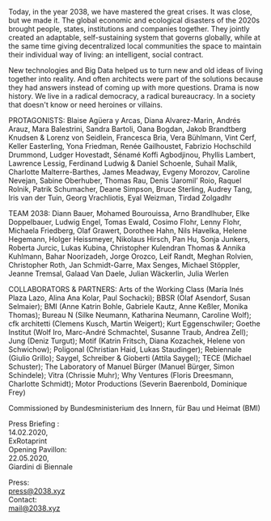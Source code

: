 <MainVideo vimeoId="370256053"/>

<p>
Today, in the year 2038, we have mastered the great crises. It was close, but we made it. The global economic and ecological disasters of the 2020s brought people, states, institutions and companies together. They jointly created an adaptable, self-sustaining system that governs globally, while at the same time giving decentralized local communities the space to maintain their individual way of living: an intelligent, social contract.
</p>

<p>
New technologies and Big Data helped us to turn new and old ideas of living together into reality. And often architects were part of the solutions because they had answers instead of coming up with more questions. Drama is now history. We live in a radical democracy, a radical bureaucracy. In a society that doesn't know or need heroines or villains.
</p>
<Spacer onlySmall />

<Countdown dateUTC="2020-05-23-23-00">
  <iCal />
  <Spacer onlySmall />
</Countdown>  
<Accordion head="WITH">
  <Document>
    <Spacer />
    <p>
      PROTAGONISTS: Blaise Agüera y Arcas, Diana Alvarez-Marin, Andrés Arauz, Mara Balestrini, Sandra Bartoli, Oana Bogdan, Jakob Brandtberg Knudsen & Lorenz von Seidlein, Francesca Bria, Vera Bühlmann, Vint Cerf, Keller Easterling, Yona Friedman, Renée Gailhoustet, Fabrizio Hochschild Drummond, Ludger Hovestadt, Sénamé Koffi Agbodjinou, Phyllis Lambert, Lawrence Lessig, Ferdinand Ludwig & Daniel Schoenle, Suhail Malik, Charlotte Malterre-Barthes, James Meadway, Evgeny Morozov, Caroline Nevejan, Sabine Oberhuber, Thomas Rau, Denis ‘Jaromil’ Roio, Raquel Rolnik, Patrik Schumacher, Deane Simpson, Bruce Sterling, Audrey Tang, Iris van der Tuin, Georg Vrachliotis, Eyal Weizman, Tirdad Zolgadhr
    </p>
    <p>
      TEAM 2038: Diann Bauer, Mohamed Bourouissa, Arno Brandlhuber, Elke Doppelbauer, Ludwig Engel, Tomas Ewald, Cosimo Flohr, Lenny Flohr, Michaela Friedberg, Olaf Grawert, Dorothee Hahn, Nils Havelka, Helene Hegemann, Holger Heissmeyer, Nikolaus Hirsch, Pan Hu, Sonja Junkers, Roberta Jurcic, Lukas  Kubina, Christopher Kulendran Thomas & Annika Kuhlmann, Bahar Noorizadeh, Jorge Orozco, Leif Randt, Meghan Rolvien, Christopher Roth, Jan Schmidt-Garre, Max Senges, Michael Stöppler, Jeanne Tremsal, Galaad Van Daele, Julian Wäckerlin, Julia Werlen
    </p>
    <p>
      COLLABORATORS & PARTNERS: Arts of the Working Class (María Inés Plaza Lazo, Alina Ana Kolar, Paul Sochacki);  BBSR (Olaf Asendorf, Susan Selmaier); BMI (Anne Katrin Bohle, Gabriele Kautz, Anne Keßler, Monika Thomas); Bureau N (Silke Neumann, Katharina Neumann, Caroline Wolf); cfk architetti (Clemens Kusch, Martin Weigert); Kurt Eggenschwiler; Goethe Institut (Wolf Iro, Marc-André Schmachtel, Susanne Traub, Andrea Zell); Jung (Deniz Turgut); Motif (Katrin Fritsch, Diana Kozachek, Helene von Schwichow); Poligonal (Christian Haid, Lukas Staudinger); Rebiennale (Giulio Grillo); Saygel, Schreiber & Gioberti (Attila Saygel); TECE (Michael Schuster); The Laboratory of Manuel Bürger (Manuel Bürger, Simon Schindele); Vitra (Chrissie Muhr); Why Ventures (Floris Dreesmann, Charlotte Schmidt); Motor Productions (Severin Baerenbold, Dominique Frey)
    </p>
    <p>
      Commissioned by Bundesministerium des Innern, für Bau und Heimat (BMI)
    </p>
    <Logos />
  </Document>
</Accordion>

<Spacer onlySmall />

Press Briefing<OnlyLarge>  </OnlyLarge>: <br onlySmall />14.02.2020, <br onlySmall />ExRotaprint<br onlySmall />
Opening Pavillon: <br onlySmall />22.05.2020, <br onlySmall />Giardini&nbsp;di&nbsp;Biennale 

Press: <br onlySmall />press@2038.xyz<br onlySmall />
Contact: <br onlySmall />mail@2038.xyz  

<Spacer onlySmall />
<ImpLink text="IMP." />

<LargeSpacer />